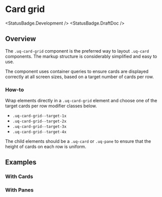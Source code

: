 
<Meta of={CardGridStories} />

# Card grid

<StatusBadge.Development />
<StatusBadge.DraftDoc />

## Overview

The `.uq-card-grid` component is the preferred way to layout `.uq-card`
components. The markup structure is considerably simplified and easy to use.

The component uses container queries to ensure cards are displayed correctly at
all screen sizes, based on a target number of cards per row.

### How-to

Wrap elements directly in a `.uq-card-grid` element and choose one of the
target cards per row modifier classes below.

- `.uq-card-grid--target-1x`
- `.uq-card-grid--target-2x`
- `.uq-card-grid--target-3x`
- `.uq-card-grid--target-4x`

The child elements should be a `.uq-card` or `.uq-pane` to ensure that the
height of cards on each row is uniform.

<Canvas of={CardGridStories.CardGrid} />

## Examples

### With Cards

<Canvas of={CardGridStories.CardsExample} />

### With Panes

<Canvas of={CardGridStories.PanesExample} />
